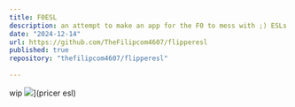 ```yaml
---
title: F0ESL
description: an attempt to make an app for the F0 to mess with ;) ESLs.                                                   
date: "2024-12-14"
url: https://github.com/TheFilipcom4607/flipperesl
published: true
repository: "thefilipcom4607/flipperesl"
  
---
```


wip
![](https://www.synco.it/content/images/thumbs/0028344_porta-etichetta-elettronica-pricer-per-multitasking_600.jpeg)](pricer esl) 
